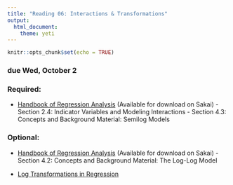 ```yaml
---
title: "Reading 06: Interactions & Transformations"
output: 
  html_document: 
    theme: yeti
---
```


```r
knitr::opts_chunk$set(echo = TRUE)
```

### due Wed, October 2

### Required:

- [Handbook of Regression Analysis](http://sakai.duke.edu) (Available for download on Sakai)
      - Section 2.4: Indicator Variables and Modeling Interactions
      - Section 4.3: Concepts and Background Material: Semilog Models


### Optional: 

- [Handbook of Regression Analysis](http://sakai.duke.edu) (Available for download on Sakai)
      - Section 4.2: Concepts and Background Material: The Log-Log Model

- [Log Transformations in Regression](https://github.com/sta210-sp20/supplemental-notes/blob/master/log-transformations.pdf)
